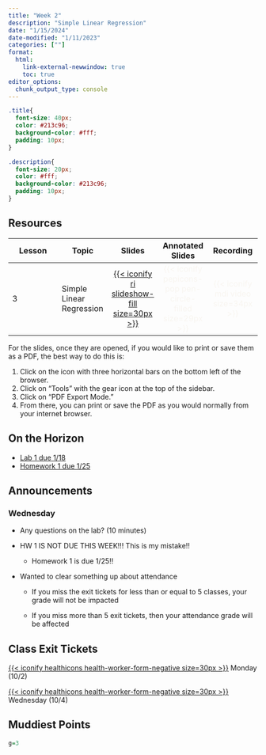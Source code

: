 ```yaml
---
title: "Week 2"
description: "Simple Linear Regression"
date: "1/15/2024"
date-modified: "1/11/2023"
categories: [""]
format: 
  html:
    link-external-newwindow: true
    toc: true
editor_options: 
  chunk_output_type: console
---
```


```css
.title{
  font-size: 40px;
  color: #213c96;
  background-color: #fff;
  padding: 10px;
}

.description{
  font-size: 20px;
  color: #fff;
  background-color: #213c96;
  padding: 10px;
}
```

## Resources

| Lesson | Topic                    |                                           Slides                                            |                                  Annotated Slides                                  |                           Recording                           |
|---------------|---------------|:-------------:|:-------------:|:-------------:|
| 3      | Simple Linear Regression | [[{{< iconify ri slideshow-fill size=30px >}}](/slides/03_SLR.qmd)]{style="color:#f8f5f0;"} | [{{< iconify pepicons-pop pen-circle-filled size=29px >}}]{style="color:#f8f5f0;"} | [{{< iconify mdi video size=34px >}}]{style="color:#f8f5f0;"} |

For the slides, once they are opened, if you would like to print or save them as a PDF, the best way to do this is:

1.  Click on the icon with three horizontal bars on the bottom left of the browser.
2.  Click on "Tools" with the gear icon at the top of the sidebar.
3.  Click on "PDF Export Mode."
4.  From there, you can print or save the PDF as you would normally from your internet browser.

## On the Horizon

-   [Lab 1 due 1/18](../labs/Lab_01.qmd)
-   [Homework 1 due 1/25](../homework/HW1.qmd)

## Announcements

### Wednesday

-   Any questions on the lab? (10 minutes)

-   HW 1 IS NOT DUE THIS WEEK!!! This is my mistake!!

    -   Homework 1 is due 1/25!!

-   Wanted to clear something up about attendance

    -   If you miss the exit tickets for less than or equal to 5 classes, your grade will not be impacted

    -   If you miss more than 5 exit tickets, then your attendance grade will be affected

## Class Exit Tickets

[[{{< iconify healthicons health-worker-form-negative size=30px >}}](https://forms.office.com/Pages/ResponsePage.aspx?id=V3lz4rj6fk2U9pvWr59xWFMopmPUjRtDiHLswhgacNhUNTlTWUZHM1RIN0Q1WkpKTjMwTTdRRTBVNC4u)]{style="color:#f8f5f0;"} Monday (10/2)

[[{{< iconify healthicons health-worker-form-negative size=30px >}}](https://forms.office.com/Pages/ResponsePage.aspx?id=V3lz4rj6fk2U9pvWr59xWFMopmPUjRtDiHLswhgacNhURDVVMlpFT0RKQU5aQTMyNzhIWTRNTzk2My4u)]{style="color:#f8f5f0;"} Wednesday (10/4)

## Muddiest Points

```r
g=3
```
